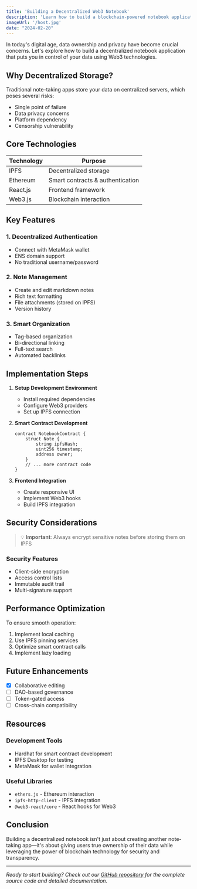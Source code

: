 ```yaml
---
title: 'Building a Decentralized Web3 Notebook'
description: 'Learn how to build a blockchain-powered notebook application with decentralized storage and hosting for true data ownership and censorship resistance.'
imageUrl: '/host.jpg'
date: "2024-02-20"
---
```


In today's digital age, data ownership and privacy have become crucial concerns. Let's explore how to build a decentralized notebook application that puts you in control of your data using Web3 technologies.

## Why Decentralized Storage?

Traditional note-taking apps store your data on centralized servers, which poses several risks:

- Single point of failure
- Data privacy concerns
- Platform dependency
- Censorship vulnerability

## Core Technologies

| Technology | Purpose |
|------------|---------|
| IPFS | Decentralized storage |
| Ethereum | Smart contracts & authentication |
| React.js | Frontend framework |
| Web3.js | Blockchain interaction |

## Key Features

### 1. Decentralized Authentication
- Connect with MetaMask wallet
- ENS domain support
- No traditional username/password

### 2. Note Management
- Create and edit markdown notes
- Rich text formatting
- File attachments (stored on IPFS)
- Version history

### 3. Smart Organization
- Tag-based organization
- Bi-directional linking
- Full-text search
- Automated backlinks

## Implementation Steps

1. **Setup Development Environment**
   - Install required dependencies
   - Configure Web3 providers
   - Set up IPFS connection

2. **Smart Contract Development**
   ```solidity
   contract NotebookContract {
       struct Note {
           string ipfsHash;
           uint256 timestamp;
           address owner;
       }
       // ... more contract code
   }
   ```

3. **Frontend Integration**
   - Create responsive UI
   - Implement Web3 hooks
   - Build IPFS integration

## Security Considerations

> 💡 **Important**: Always encrypt sensitive notes before storing them on IPFS

### Security Features
- Client-side encryption
- Access control lists
- Immutable audit trail
- Multi-signature support

## Performance Optimization

To ensure smooth operation:

1. Implement local caching
2. Use IPFS pinning services
3. Optimize smart contract calls
4. Implement lazy loading

## Future Enhancements

- [x] Collaborative editing
- [ ] DAO-based governance
- [ ] Token-gated access
- [ ] Cross-chain compatibility

## Resources

### Development Tools
- Hardhat for smart contract development
- IPFS Desktop for testing
- MetaMask for wallet integration

### Useful Libraries
- `ethers.js` - Ethereum interaction
- `ipfs-http-client` - IPFS integration
- `@web3-react/core` - React hooks for Web3

## Conclusion

Building a decentralized notebook isn't just about creating another note-taking app—it's about giving users true ownership of their data while leveraging the power of blockchain technology for security and transparency.

---

*Ready to start building? Check out our [GitHub repository](https://github.com/example/web3-notebook) for the complete source code and detailed documentation.*
